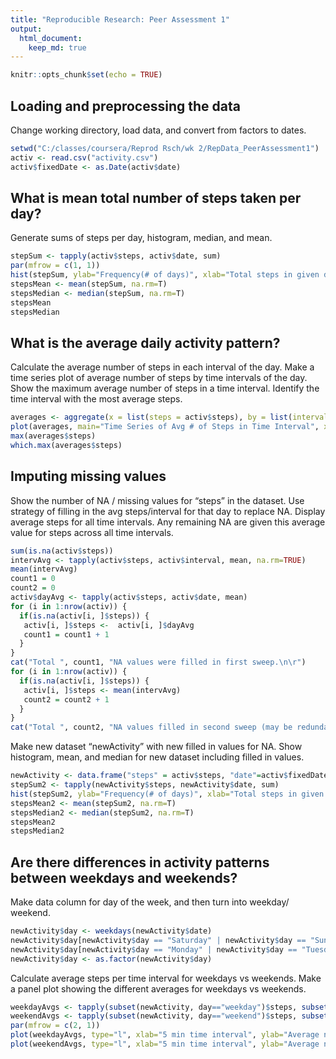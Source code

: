 ```yaml
---
title: "Reproducible Research: Peer Assessment 1"
output: 
  html_document:
    keep_md: true
---
```




```r
knitr::opts_chunk$set(echo = TRUE)
```

## Loading and preprocessing the data
Change working directory, load data, and convert from factors to dates.

```r
setwd("C:/classes/coursera/Reprod Rsch/wk 2/RepData_PeerAssessment1")
activ <- read.csv("activity.csv")
activ$fixedDate <- as.Date(activ$date)

```

## What is mean total number of steps taken per day?
Generate sums of steps per day, histogram, median, and mean.

```r
stepSum <- tapply(activ$steps, activ$date, sum)
par(mfrow = c(1, 1))
hist(stepSum, ylab="Frequency(# of days)", xlab="Total steps in given day", main="Histogram of Steps per Day", breaks=25)
stepsMean <- mean(stepSum, na.rm=T)
stepsMedian <- median(stepSum, na.rm=T)
stepsMean
stepsMedian
```

## What is the average daily activity pattern?

Calculate the average number of steps in each interval of the day.
Make a time series plot of average number of steps by time intervals of the day.
Show the maximum average number of steps in a time interval.
Identify the time interval with the most average steps.

```r
averages <- aggregate(x = list(steps = activ$steps), by = list(interval = activ$interval), FUN = mean, na.rm = T)
plot(averages, main="Time Series of Avg # of Steps in Time Interval", xlab = "Time Interval of Day (points represent 5 min each)", ylab="Avg. Number of Steps")
max(averages$steps)
which.max(averages$steps)
```

## Imputing missing values

Show the number of NA / missing values for "steps" in the dataset.
Use strategy of filling in the avg steps/interval for that day to replace NA.  Display average steps for all time intervals.  Any remaining NA are given this average value for steps across all time intervals.

```r
sum(is.na(activ$steps))
intervAvg <- tapply(activ$steps, activ$interval, mean, na.rm=TRUE)
mean(intervAvg)
count1 = 0
count2 = 0
activ$dayAvg <- tapply(activ$steps, activ$date, mean)
for (i in 1:nrow(activ)) {
  if(is.na(activ[i, ]$steps)) {
   activ[i, ]$steps <-  activ[i, ]$dayAvg
   count1 = count1 + 1
  }
}
cat("Total ", count1, "NA values were filled in first sweep.\n\r")
for (i in 1:nrow(activ)) {
  if(is.na(activ[i, ]$steps)) {
   activ[i, ]$steps <- mean(intervAvg)
   count2 = count2 + 1
  }
}
cat("Total ", count2, "NA values filled in second sweep (may be redundant).\n\r")

```


Make new dataset "newActivity" with new filled in values for NA.
Show histogram, mean, and median for new dataset including filled in values.

```r
newActivity <- data.frame("steps" = activ$steps, "date"=activ$fixedDate, "interval" = activ$interval)
stepSum2 <- tapply(newActivity$steps, newActivity$date, sum)
hist(stepSum2, ylab="Frequency(# of days)", xlab="Total steps in given day", main="Histogram of Steps per Day with Missing Data Imputed", breaks=25)
stepsMean2 <- mean(stepSum2, na.rm=T)
stepsMedian2 <- median(stepSum2, na.rm=T)
stepsMean2
stepsMedian2

```


## Are there differences in activity patterns between weekdays and weekends?

Make data column for day of the week, and then turn into weekday/ weekend.


```r
newActivity$day <- weekdays(newActivity$date)
newActivity$day[newActivity$day == "Saturday" | newActivity$day == "Sunday" ] <- "weekend"
newActivity$day[newActivity$day == "Monday" | newActivity$day == "Tuesday" | newActivity$day == "Wednesday"| newActivity$day == "Thursday" | newActivity$day == "Friday" ] <- "weekday"
newActivity$day <- as.factor(newActivity$day)

```


Calculate average steps per time interval for weekdays vs weekends.
Make a panel plot showing the different averages for weekdays vs weekends.

```r
weekdayAvgs <- tapply(subset(newActivity, day=="weekday")$steps, subset(newActivity, day=="weekday")$interval, mean, na.rm=TRUE)
weekendAvgs <- tapply(subset(newActivity, day=="weekend")$steps, subset(newActivity, day=="weekend")$interval, mean, na.rm=TRUE)
par(mfrow = c(2, 1))
plot(weekdayAvgs, type="l", xlab="5 min time interval", ylab="Average number of steps", main="weekdays")
plot(weekendAvgs, type="l", xlab="5 min time interval", ylab="Average number of steps", main="weekend")

```

